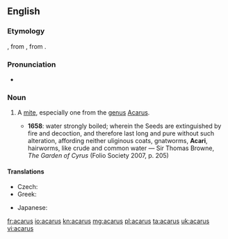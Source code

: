 ==English==
{{wikipedia|Acarina}}

===Etymology===
{{etyl|NL.|en}}, from {{etyl|grc|en}} {{term|ἄκαρι||cheese mite, tick|tr=akari|lang=grc}}, from {{term|ἀκαρής||tiny|tr=akarēs|lang=grc}}.

===Pronunciation===
* {{IPA|/ˈæk.ə.ɹəs/}}

===Noun===
{{en-noun|acari}}

# {{context|zoology|lang=en}} A [[mite]], especially one from the [[genus]] [[Acarus]].
#* '''1658''': water strongly boiled; wherein the Seeds are extinguished by fire and decoction, and therefore last long and pure without such alteration, affording neither uliginous coats, gnatworms, '''Acari''', hairworms, like crude and common water — Sir Thomas Browne, ''The Garden of Cyrus'' (Folio Society 2007, p. 205)

====Translations====
{{trans-top|genus}}
* Czech: {{t+|cs|roztoč|m}}
* Greek: {{t+|el|άκαρι|n|tr=ákari|sc=Grek}}
{{trans-mid}}
* Japanese: {{t|ja|ダニ|tr=dani|sc=Jpan}}
{{trans-bottom}}

[[fr:acarus]]
[[io:acarus]]
[[kn:acarus]]
[[mg:acarus]]
[[pl:acarus]]
[[ta:acarus]]
[[uk:acarus]]
[[vi:acarus]]